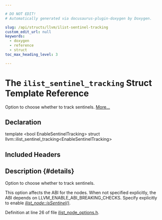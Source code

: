 ```yaml
---

# DO NOT EDIT!
# Automatically generated via docusaurus-plugin-doxygen by Doxygen.

slug: /api/structs/llvm/ilist-sentinel-tracking
custom_edit_url: null
keywords:
  - doxygen
  - reference
  - struct
toc_max_heading_level: 3

---
```





# The `ilist_sentinel_tracking` Struct Template Reference

<DoxygenPage pluginConfig={pluginConfig}>

Option to choose whether to track sentinels. <a href="#details">More...</a>

## Declaration

<CodeBlock>template &lt;bool EnableSentinelTracking&gt;
struct llvm::ilist_sentinel_tracking&lt;EnableSentinelTracking&gt;</CodeBlock>

## Included Headers

<IncludesList>
<IncludesListItem
  filePath="llvm/ADT/ilist_node_options.h"
  permalink="/docs/api/files/include/include/llvm/include/llvm/adt/ilist-node-options-h"
  isLocal="true" />
</IncludesList>

## Description {#details}

Option to choose whether to track sentinels.

This option affects the ABI for the nodes. When not specified explicitly, the ABI depends on LLVM&#95;ENABLE&#95;ABI&#95;BREAKING&#95;CHECKS. Specify explicitly to enable <em><a href="/docs/api/classes/llvm/ilist-node-impl/#a0570092282570244c4d7af86003f0aa9">ilist&#95;node::isSentinel()</a></em>.

Definition at line 26 of file <a href="/docs/api/files/include/include/llvm/include/llvm/adt/ilist-node-options-h">ilist&#95;node&#95;options.h</a>.

</DoxygenPage>
